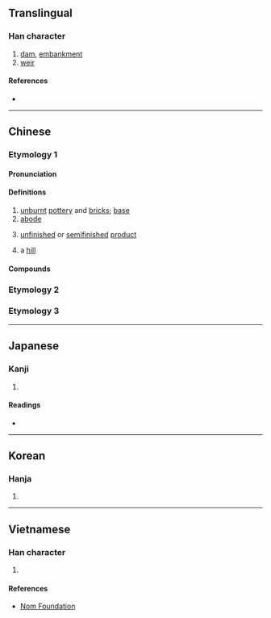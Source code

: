 {{character info/new}}
{{also|壞}}
==Translingual==

===Han character===
{{Han char|rn=32|rad=土|as=05|sn=8|four=41119|canj=GMFM|ids=⿰土丕}}

# [[dam]], [[embankment]]
# [[weir]]

====References====
* {{Han ref|kx=0226.280|dkj=04984|dj=0462.060|hdz=10430.010|uh=576F|ud=22383|bh=CBF2|bd=52210}}

----

==Chinese==

===Etymology 1===
{{zh-forms|alt=坏}}

====Pronunciation====
{{zh-pron
|m=坯
|c=pui1
|h=pfs=
|md=
|mn=kh,qz,xm,zz:phoe/qz:pher/tp,xm:phe
|w=
|mc=y
|oc=y
|cat=n
}}

====Definitions====
{{zh-hanzi}}

# [[unburnt]] [[pottery]] and [[brick]]s; [[base]]
# [[abode]]
# {{lb|zh|figurative}} [[unfinished]] or [[semifinished]] [[product]]
# a [[hill]]

====Compounds====
{{zh-der|fold=1|坯料|坯體|壞坯子|坯布|土坯|坯子|殺坯|磚坯|泥坯|毛坯|線坯子|麵坯兒|製坯}}

===Etymology 2===
{{zh-see|壞|v}}

===Etymology 3===
{{zh-see|坏|v}}

----

==Japanese==

===Kanji===
{{ja-kanji|grade=|rs=土05}}

# {{defn|lang=ja|sort=土05}}

====Readings====
* {{ja-readings|on=[[ひ]] (hi), [[はい]] (hai), [[へ]] (he)|kun=[[おか]] (oka)}}

----

==Korean==

===Hanja===
{{ko-hanja|hangeul=배|rv=bae|mr=pae}}

# {{defn|lang=ko|sort=土05}}

----

==Vietnamese==

===Han character===
{{vi-hantu|[[phôi]], [[phơ]]|rs=土05}}

# {{defn|lang=vi|sort=土05}}

====References====
* [http://nomfoundation.org/common/nom_details.php?codepoint=576f Nom Foundation]